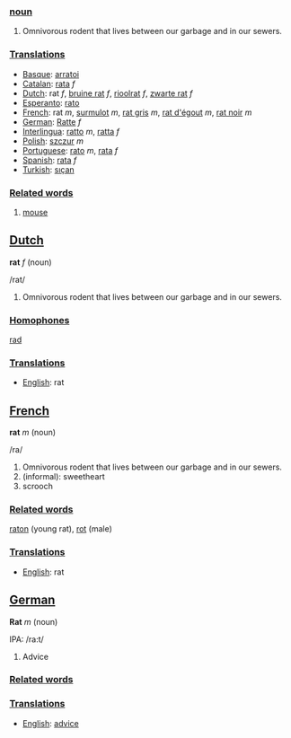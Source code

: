 ===[[noun]]===

#Omnivorous rodent that lives between our garbage and in our sewers.

===[[Translation]]s===
*[[Basque]]: [[arratoi]]
*[[Catalan]]: [[rata]] ''f''
*[[Dutch]]: rat ''f'', [[bruine rat]] ''f'', [[rioolrat]] ''f'', [[zwarte rat]] ''f''
*[[Esperanto]]: [[rato]]
*[[French]]: rat ''m'', [[surmulot]] ''m'', [[rat gris]] ''m'', [[rat d'égout]] ''m'', [[rat noir]] ''m''
*[[German]]: [[Ratte]] ''f''
*[[Interlingua]]: [[ratto]] ''m'', [[ratta]] ''f''
*[[Polish]]: [[szczur]] ''m''
*[[Portuguese]]: [[rato]] ''m'', [[rata]] ''f''
*[[Spanish]]: [[rata]] ''f''
*[[Turkish]]: [[sıçan]]

===[[Related word]]s===

#[[mouse]]

==[[Dutch]]==

'''rat''' ''f'' (noun)

/rat/

#Omnivorous rodent that lives between our garbage and in our sewers.

===[[Homophone]]s===

[[rad]]

===[[Translation]]s===
*[[English]]: rat

==[[French]]==

'''rat''' ''m'' (noun)

/ra/

#Omnivorous rodent that lives between our garbage and in our sewers.
#(informal): sweetheart
#scrooch

===[[Related word]]s===

[[raton]] (young rat), 
[[rot]] (male)

===[[Translation]]s===
*[[English]]: rat

==[[German]]==

'''Rat''' ''m'' (noun)

IPA: /ra:t/

# Advice

===[[Related word]]s===

===[[Translation]]s===
*[[English]]: [[advice]]